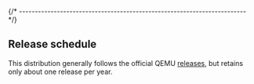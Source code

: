 

{/* ------------------------------------------------------------------------ */}

## Release schedule

This distribution generally follows the official
QEMU [releases](https://download.qemu.org/),
but retains only about one release per year.
